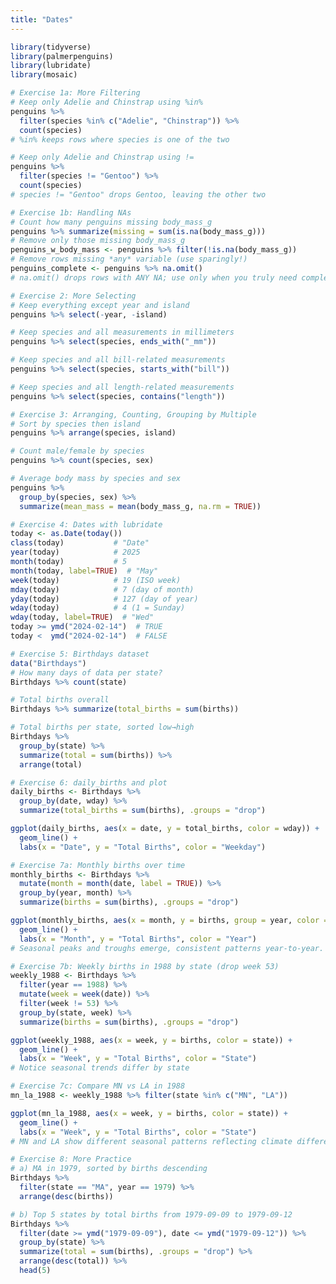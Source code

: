 ```yaml
---
title: "Dates"
---
```

```r
library(tidyverse)
library(palmerpenguins)
library(lubridate)
library(mosaic)
```

```r
# Exercise 1a: More Filtering
# Keep only Adelie and Chinstrap using %in%
penguins %>% 
  filter(species %in% c("Adelie", "Chinstrap")) %>% 
  count(species)
# %in% keeps rows where species is one of the two

# Keep only Adelie and Chinstrap using !=
penguins %>% 
  filter(species != "Gentoo") %>% 
  count(species)
# species != "Gentoo" drops Gentoo, leaving the other two

# Exercise 1b: Handling NAs
# Count how many penguins missing body_mass_g
penguins %>% summarize(missing = sum(is.na(body_mass_g)))
# Remove only those missing body_mass_g
penguins_w_body_mass <- penguins %>% filter(!is.na(body_mass_g))
# Remove rows missing *any* variable (use sparingly!)
penguins_complete <- penguins %>% na.omit()
# na.omit() drops rows with ANY NA; use only when you truly need complete cases

# Exercise 2: More Selecting
# Keep everything except year and island
penguins %>% select(-year, -island)

# Keep species and all measurements in millimeters
penguins %>% select(species, ends_with("_mm"))

# Keep species and all bill-related measurements
penguins %>% select(species, starts_with("bill"))

# Keep species and all length-related measurements
penguins %>% select(species, contains("length"))

# Exercise 3: Arranging, Counting, Grouping by Multiple
# Sort by species then island
penguins %>% arrange(species, island)

# Count male/female by species
penguins %>% count(species, sex)

# Average body mass by species and sex
penguins %>% 
  group_by(species, sex) %>% 
  summarize(mean_mass = mean(body_mass_g, na.rm = TRUE))

# Exercise 4: Dates with lubridate
today <- as.Date(today())
class(today)           # "Date"
year(today)            # 2025
month(today)           # 5
month(today, label=TRUE)  # "May"
week(today)            # 19 (ISO week)
mday(today)            # 7 (day of month)
yday(today)            # 127 (day of year)
wday(today)            # 4 (1 = Sunday)
wday(today, label=TRUE)  # "Wed"
today >= ymd("2024-02-14")  # TRUE
today <  ymd("2024-02-14")  # FALSE

# Exercise 5: Birthdays dataset
data("Birthdays")
# How many days of data per state?
Birthdays %>% count(state)

# Total births overall
Birthdays %>% summarize(total_births = sum(births))

# Total births per state, sorted low→high
Birthdays %>% 
  group_by(state) %>% 
  summarize(total = sum(births)) %>% 
  arrange(total)

# Exercise 6: daily_births and plot
daily_births <- Birthdays %>% 
  group_by(date, wday) %>% 
  summarize(total_births = sum(births), .groups = "drop")

ggplot(daily_births, aes(x = date, y = total_births, color = wday)) +
  geom_line() +
  labs(x = "Date", y = "Total Births", color = "Weekday")

# Exercise 7a: Monthly births over time
monthly_births <- Birthdays %>% 
  mutate(month = month(date, label = TRUE)) %>% 
  group_by(year, month) %>% 
  summarize(births = sum(births), .groups = "drop")

ggplot(monthly_births, aes(x = month, y = births, group = year, color = factor(year))) +
  geom_line() +
  labs(x = "Month", y = "Total Births", color = "Year")
# Seasonal peaks and troughs emerge, consistent patterns year-to-year.

# Exercise 7b: Weekly births in 1988 by state (drop week 53)
weekly_1988 <- Birthdays %>% 
  filter(year == 1988) %>% 
  mutate(week = week(date)) %>% 
  filter(week != 53) %>% 
  group_by(state, week) %>% 
  summarize(births = sum(births), .groups = "drop")

ggplot(weekly_1988, aes(x = week, y = births, color = state)) +
  geom_line() +
  labs(x = "Week", y = "Total Births", color = "State")
# Notice seasonal trends differ by state

# Exercise 7c: Compare MN vs LA in 1988
mn_la_1988 <- weekly_1988 %>% filter(state %in% c("MN", "LA"))

ggplot(mn_la_1988, aes(x = week, y = births, color = state)) +
  geom_line() +
  labs(x = "Week", y = "Total Births", color = "State")
# MN and LA show different seasonal patterns reflecting climate differences

# Exercise 8: More Practice
# a) MA in 1979, sorted by births descending
Birthdays %>% 
  filter(state == "MA", year == 1979) %>% 
  arrange(desc(births))

# b) Top 5 states by total births from 1979-09-09 to 1979-09-12
Birthdays %>% 
  filter(date >= ymd("1979-09-09"), date <= ymd("1979-09-12")) %>% 
  group_by(state) %>% 
  summarize(total = sum(births), .groups = "drop") %>% 
  arrange(desc(total)) %>% 
  head(5)

```

